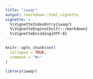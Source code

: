 ---
title: "iwaqr"
output: rmarkdown::html_vignette
vignette: >
  %\VignetteIndexEntry{iwaqr}
  %\VignetteEngine{knitr::rmarkdown}
  %\VignetteEncoding{UTF-8}
---

```{r, include = FALSE}
knitr::opts_chunk$set(
  collapse = TRUE,
  comment = "#>"
)
```

```{r setup}
library(iwaqr)
```
